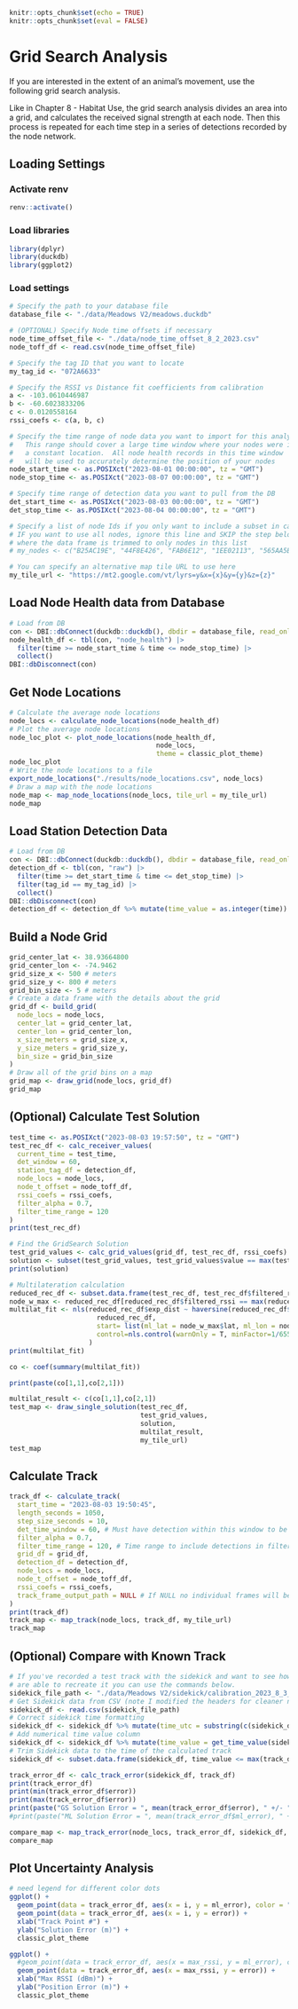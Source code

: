 
```r
knitr::opts_chunk$set(echo = TRUE)
knitr::opts_chunk$set(eval = FALSE)
```

# Grid Search Analysis

If you are interested in the extent of an animal's movement, use the following grid search analysis.

Like in Chapter 8 - Habitat Use, the grid search analysis divides an area into a grid, and calculates the received signal strength at each node. Then this process is repeated for each time step in a series of detections recorded by the node network.

## Loading Settings

### Activate renv
```r
renv::activate()
```

### Load libraries
```r
library(dplyr)
library(duckdb)
library(ggplot2)
```

### Load settings
```r
# Specify the path to your database file
database_file <- "./data/Meadows V2/meadows.duckdb"

# (OPTIONAL) Specify Node time offsets if necessary
node_time_offset_file <- "./data/node_time_offset_8_2_2023.csv"
node_toff_df <- read.csv(node_time_offset_file)

# Specify the tag ID that you want to locate
my_tag_id <- "072A6633"

# Specify the RSSI vs Distance fit coefficients from calibration
a <- -103.0610446987
b <- -60.6023833206
c <- 0.0120558164
rssi_coefs <- c(a, b, c)

# Specify the time range of node data you want to import for this analysis
#   This range should cover a large time window where your nodes were in
#   a constant location.  All node health records in this time window
#   will be used to accurately determine the position of your nodes
node_start_time <- as.POSIXct("2023-08-01 00:00:00", tz = "GMT")
node_stop_time <- as.POSIXct("2023-08-07 00:00:00", tz = "GMT")

# Specify time range of detection data you want to pull from the DB
det_start_time <- as.POSIXct("2023-08-03 00:00:00", tz = "GMT")
det_stop_time <- as.POSIXct("2023-08-04 00:00:00", tz = "GMT")

# Specify a list of node Ids if you only want to include a subset in calibration
# IF you want to use all nodes, ignore this line and SKIP the step below
# where the data frame is trimmed to only nodes in this list
# my_nodes <- c("B25AC19E", "44F8E426", "FAB6E12", "1EE02113", "565AA5B9", "EE799439", "1E762CF3", "A837A3F4", "484ED33B")

# You can specify an alternative map tile URL to use here
my_tile_url <- "https://mt2.google.com/vt/lyrs=y&x={x}&y={y}&z={z}"
```

## Load Node Health data from Database
```r
# Load from DB
con <- DBI::dbConnect(duckdb::duckdb(), dbdir = database_file, read_only = TRUE)
node_health_df <- tbl(con, "node_health") |>
  filter(time >= node_start_time & time <= node_stop_time) |>
  collect()
DBI::dbDisconnect(con)
```

## Get Node Locations
```r
# Calculate the average node locations
node_locs <- calculate_node_locations(node_health_df)
# Plot the average node locations
node_loc_plot <- plot_node_locations(node_health_df,
                                     node_locs,
                                     theme = classic_plot_theme)
node_loc_plot
# Write the node locations to a file
export_node_locations("./results/node_locations.csv", node_locs)
# Draw a map with the node locations
node_map <- map_node_locations(node_locs, tile_url = my_tile_url)
node_map
```

## Load Station Detection Data
```r
# Load from DB
con <- DBI::dbConnect(duckdb::duckdb(), dbdir = database_file, read_only = TRUE)
detection_df <- tbl(con, "raw") |>
  filter(time >= det_start_time & time <= det_stop_time) |>
  filter(tag_id == my_tag_id) |>
  collect()
DBI::dbDisconnect(con)
detection_df <- detection_df %>% mutate(time_value = as.integer(time))
```

## Build a Node Grid
```r
grid_center_lat <- 38.93664800
grid_center_lon <- -74.9462
grid_size_x <- 500 # meters
grid_size_y <- 800 # meters
grid_bin_size <- 5 # meters
# Create a data frame with the details about the grid
grid_df <- build_grid(
  node_locs = node_locs,
  center_lat = grid_center_lat,
  center_lon = grid_center_lon,
  x_size_meters = grid_size_x,
  y_size_meters = grid_size_y,
  bin_size = grid_bin_size
)
# Draw all of the grid bins on a map
grid_map <- draw_grid(node_locs, grid_df)
grid_map

```

## (Optional) Calculate Test Solution

```r
test_time <- as.POSIXct("2023-08-03 19:57:50", tz = "GMT")
test_rec_df <- calc_receiver_values(
  current_time = test_time,
  det_window = 60,
  station_tag_df = detection_df,
  node_locs = node_locs,
  node_t_offset = node_toff_df,
  rssi_coefs = rssi_coefs,
  filter_alpha = 0.7,
  filter_time_range = 120
)
print(test_rec_df)

# Find the GridSearch Solution
test_grid_values <- calc_grid_values(grid_df, test_rec_df, rssi_coefs)
solution <- subset(test_grid_values, test_grid_values$value == max(test_grid_values$value))
print(solution)

# Multilateration calculation
reduced_rec_df <- subset.data.frame(test_rec_df, test_rec_df$filtered_rssi >= a)
node_w_max <- reduced_rec_df[reduced_rec_df$filtered_rssi == max(reduced_rec_df$filtered_rssi),]
multilat_fit <- nls(reduced_rec_df$exp_dist ~ haversine(reduced_rec_df$lat,reduced_rec_df$lon,ml_lat,ml_lon),
                      reduced_rec_df,
                      start= list(ml_lat = node_w_max$lat, ml_lon = node_w_max$lon),
                      control=nls.control(warnOnly = T, minFactor=1/65536, maxiter = 100)
                    )
print(multilat_fit)

co <- coef(summary(multilat_fit))

print(paste(co[1,1],co[2,1]))

multilat_result <- c(co[1,1],co[2,1])
test_map <- draw_single_solution(test_rec_df, 
                                 test_grid_values, 
                                 solution, 
                                 multilat_result, 
                                 my_tile_url)
test_map
```

## Calculate Track

```r
track_df <- calculate_track(
  start_time = "2023-08-03 19:50:45",
  length_seconds = 1050,
  step_size_seconds = 10,
  det_time_window = 60, # Must have detection within this window to be included in position calculation
  filter_alpha = 0.7,
  filter_time_range = 120, # Time range to include detections in filtered value
  grid_df = grid_df,
  detection_df = detection_df,
  node_locs = node_locs,
  node_t_offset = node_toff_df,
  rssi_coefs = rssi_coefs,
  track_frame_output_path = NULL # If NULL no individual frames will be saved
)
print(track_df)
track_map <- map_track(node_locs, track_df, my_tile_url)
track_map
```

## (Optional) Compare with Known Track

```r
# If you've recorded a test track with the sidekick and want to see how well you
# are able to recreate it you can use the commands below.
sidekick_file_path <- "./data/Meadows V2/sidekick/calibration_2023_8_3_t2.csv"
# Get Sidekick data from CSV (note I modified the headers for cleaner names in here)
sidekick_df <- read.csv(sidekick_file_path)
# Correct sidekick time formatting
sidekick_df <- sidekick_df %>% mutate(time_utc = substring(c(sidekick_df$time_utc), 1, 19))
# Add numerical time value column
sidekick_df <- sidekick_df %>% mutate(time_value = get_time_value(sidekick_df$time_utc))
# Trim Sidekick data to the time of the calculated track
sidekick_df <- subset.data.frame(sidekick_df, time_value <= max(track_df$time))

track_error_df <- calc_track_error(sidekick_df, track_df)
print(track_error_df)
print(min(track_error_df$error))
print(max(track_error_df$error))
print(paste("GS Solution Error = ", mean(track_error_df$error), " +/- ", sd(track_error_df$error)))
#print(paste("ML Solution Error = ", mean(track_error_df$ml_error), " +/- ", sd(track_error_df$ml_error)))

compare_map <- map_track_error(node_locs, track_error_df, sidekick_df, my_tile_url)
compare_map
```

## Plot Uncertainty Analysis
```r
# need legend for different color dots
ggplot() +
  geom_point(data = track_error_df, aes(x = i, y = ml_error), color = "orange") +
  geom_point(data = track_error_df, aes(x = i, y = error)) +
  xlab("Track Point #") +
  ylab("Solution Error (m)") +
  classic_plot_theme

ggplot() +
  #geom_point(data = track_error_df, aes(x = max_rssi, y = ml_error), color = "orange") +
  geom_point(data = track_error_df, aes(x = max_rssi, y = error)) +
  xlab("Max RSSI (dBm)") +
  ylab("Position Error (m)") +
  classic_plot_theme
```